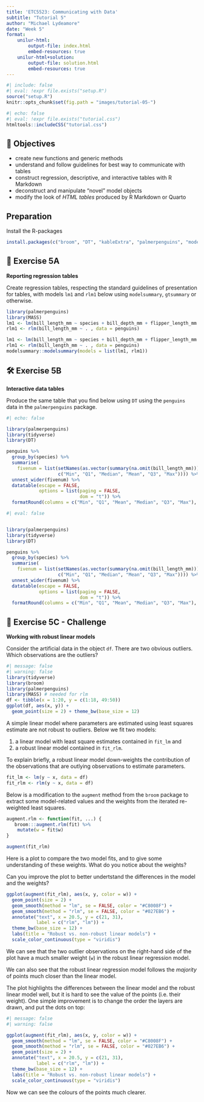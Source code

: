 ```yaml
---
title: 'ETC5523: Communicating with Data'
subtitle: "Tutorial 5"
author: "Michael Lydeamore"
date: "Week 5"
format:
    unilur-html:
        output-file: index.html
        embed-resources: true
    unilur-html+solution:
        output-file: solution.html
        embed-resources: true
---
```




```r
#| include: false
#| eval: !expr file.exists("setup.R")
source("setup.R")
knitr::opts_chunk$set(fig.path = "images/tutorial-05-")
```

```r
#| echo: false
#| eval: !expr file.exists("tutorial.css")
htmltools::includeCSS("tutorial.css")
```




## 🎯 Objectives

* create new functions and generic methods
* understand and follow guidelines for best way to communicate with tables
* construct regression, descriptive, and interactive tables with R Markdown
* deconstruct and manipulate "novel" model objects
* modify the look of *HTML tables* produced by R Markdown or Quarto


::: {.callout-note collapse="true"}

# Preparation

Install the R-packages

``` r
install.packages(c("broom", "DT", "kableExtra", "palmerpenguins", "modelsummary", "gtsummary"))
```

:::


## 👥 Exercise 5A

**Reporting regression tables**

Create regression tables, respecting the standard guidelines of presentation for tables, with models `lm1` and `rlm1` below using `modelsummary`, `gtsummary` or otherwise. 

```r
library(palmerpenguins)
library(MASS)
lm1 <- lm(bill_length_mm ~ species + bill_depth_mm + flipper_length_mm + body_mass_g + sex, data = penguins)
rlm1 <- rlm(bill_length_mm ~ . , data = penguins)
```

::: unilur-solution

```r
lm1 <- lm(bill_length_mm ~ species + bill_depth_mm + flipper_length_mm + body_mass_g + sex, data = penguins)
rlm1 <- rlm(bill_length_mm ~ . , data = penguins)
modelsummary::modelsummary(models = list(lm1, rlm1))
```

:::


## 🛠️ Exercise 5B

**Interactive data tables**

Produce the same table that you find below using `DT` using the `penguins` data in the `palmerpenguins` package.

```r
#| echo: false

library(palmerpenguins)
library(tidyverse)
library(DT)

penguins %>% 
  group_by(species) %>% 
  summarise(
    fivenum = list(setNames(as.vector(summary(na.omit(bill_length_mm))),
                   c("Min", "Q1", "Median", "Mean", "Q3", "Max")))) %>% 
  unnest_wider(fivenum) %>% 
  datatable(escape = FALSE,
            options = list(paging = FALSE,
                           dom = "t")) %>% 
  formatRound(columns = c("Min", "Q1", "Mean", "Median", "Q3", "Max"), digits = 2)
```

::: unilur-solution

```r
#| eval: false


library(palmerpenguins)
library(tidyverse)
library(DT)

penguins %>% 
  group_by(species) %>% 
  summarise(
    fivenum = list(setNames(as.vector(summary(na.omit(bill_length_mm))),
                   c("Min", "Q1", "Median", "Mean", "Q3", "Max")))) %>% 
  unnest_wider(fivenum) %>% 
  datatable(escape = FALSE,
            options = list(paging = FALSE,
                           dom = "t")) %>% 
  formatRound(columns = c("Min", "Q1", "Mean", "Median", "Q3", "Max"), digits = 2)
```

:::

## 👥 Exercise 5C - Challenge

**Working with robust linear models**

Consider the artificial data in the object `df`. There are two obvious outliers. Which observations are the outliers?

```r
#| message: false
#| warning: false
library(tidyverse)
library(broom)
library(palmerpenguins)
library(MASS) # needed for rlm
df <- tibble(x = 1:20, y = c(1:18, 49:50))
ggplot(df, aes(x, y)) + 
  geom_point(size = 2) + theme_bw(base_size = 12)
```

A simple linear model where parameters are estimated using least squares estimate are not robust to outliers. Below we fit two models: 

1. a linear model with least square estimates contained in `fit_lm` and 
2. a robust linear model contained in `fit_rlm`. 

To explain briefly, a robust linear model down-weights the contribution of the observations that are outlying observations to estimate parameters.

```r
fit_lm <- lm(y ~ x, data = df) 
fit_rlm <- rlm(y ~ x, data = df) 
```

Below is a modification to the `augment` method from the `broom` package to extract some model-related values and the weights from the iterated re-weighted least squares.

```r
augment.rlm <- function(fit, ...) {
   broom:::augment.rlm(fit) %>% 
    mutate(w = fit$w)
}

augment(fit_rlm)
```

Here is a plot to compare the two model fits, and to give some understanding of these weights. What do you notice about the weights?

Can you improve the plot to better undertstand the differences in the model and the weights?

```r
ggplot(augment(fit_rlm), aes(x, y, color = w)) + 
  geom_point(size = 2) + 
  geom_smooth(method = "lm", se = FALSE, color = "#C8008F") +
  geom_smooth(method = "rlm", se = FALSE, color = "#027EB6") + 
  annotate("text", x = 20.5, y = c(21, 31), 
           label = c("rlm", "lm")) + 
  theme_bw(base_size = 12) + 
  labs(title = "Robust vs. non-robust linear models") + 
  scale_color_continuous(type = "viridis")
```

::: unilur-solution

We can see that the two outlier observations on the right-hand side of the plot have a much smaller weight (`w`) in the robust linear regression model.

We can also see that the robust linear regression model follows the _majority_ of points much closer than the linear model.

The plot highlights the differences between the linear model and the robust linear model well, but it is hard to see the value of the points (i.e. their weight). One simple improvement is to change the order the layers are drawn, and put the dots on top:

```r
#| message: false
#| warning: false

ggplot(augment(fit_rlm), aes(x, y, color = w)) + 
  geom_smooth(method = "lm", se = FALSE, color = "#C8008F") +
  geom_smooth(method = "rlm", se = FALSE, color = "#027EB6") + 
  geom_point(size = 2) + 
  annotate("text", x = 20.5, y = c(21, 31), 
           label = c("rlm", "lm")) + 
  theme_bw(base_size = 12) + 
  labs(title = "Robust vs. non-robust linear models") + 
  scale_color_continuous(type = "viridis")

```

Now we can see the colours of the points much clearer.

:::

